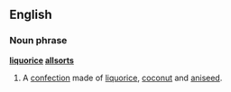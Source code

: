 ==English==
===Noun phrase===
{{wikipedia}}
'''[[liquorice]] [[allsorts]]'''
#A [[confection]] made of [[liquorice]], [[coconut]] and [[aniseed]].